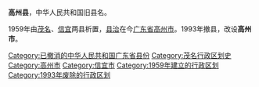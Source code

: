 '''高州县'''，中华人民共和国旧县名。

1959年由[[茂名县|茂名]]、[[信宜县|信宜]]两县析置，[[县治|县治]]在今[[广东省|广东省]][[高州市|高州市]]。1993年撤县，改设'''高州市'''。 

{{中华人民共和国行政区划小作品}}
[[Category:已撤消的中华人民共和国广东省县份|Category:已撤消的中华人民共和国广东省县份]]
[[Category:茂名行政区划史|Category:茂名行政区划史]]
[[Category:高州市|Category:高州市]] 
[[Category:信宜市|Category:信宜市]]
[[Category:1959年建立的行政区划|Category:1959年建立的行政区划]]
[[Category:1993年废除的行政区划|Category:1993年废除的行政区划]]
